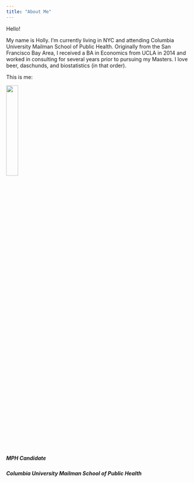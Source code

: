 ```yaml
---
title: "About Me"
---
```


Hello! 

My name is Holly. I'm currently living in NYC and attending Columbia University Mailman School of Public Health. Originally from the San Francisco Bay Area, I received a BA in Economics from UCLA in 2014 and worked in consulting for several years prior to pursuing my Masters. I love beer, daschunds, and biostatistics (in that order). 


This is me: 

<img src="data/photo.jpg" style="width:25%">

##### MPH Candidate
##### Columbia University Mailman School of Public Health




